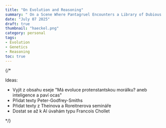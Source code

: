 ```yaml
---
title: "On Evolution and Reasoning"
summary: " On a Scene Where Pantagruel Encounters a Library of Dubious Books..."
date: "July 07 2025"
draft: true
thumbnail: "haeckel.png"
category: personal
tags:
- Evolution
- Genetics
- Reasoning
toc: true
---
```


{/* 

Ideas:
- Vyjít z obsahu eseje "Má evoluce protenstantskou morálku? aneb inteligence a paví ocas"
- Přidat texty Peter-Godfrey-Smiths
- Přidat texty z Theinova a Roreitnerova semináře
- Dostat se až k AI úvahám typu Francois Chollet

*/}
